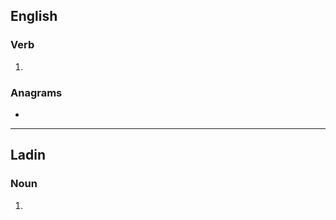 {{also|Razes}}
==English==

===Verb===
{{head|en|verb form}}

# {{en-third-person singular of|raze}}

===Anagrams===
* {{anagrams|en|Rezas}}

----

==Ladin==

===Noun===
{{head|lld|noun plural form}}

# {{plural of|raza|lang=lld}}
